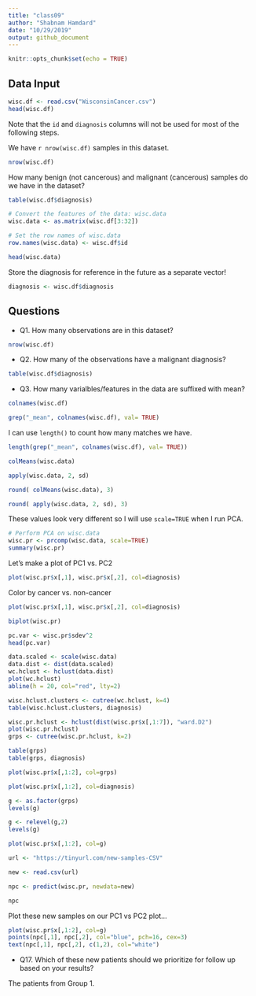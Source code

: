 ```yaml
---
title: "class09"
author: "Shabnam Hamdard"
date: "10/29/2019"
output: github_document
---
```


```r
knitr::opts_chunk$set(echo = TRUE)
```

## Data Input


```r
wisc.df <- read.csv("WisconsinCancer.csv")
head(wisc.df)
```

Note that the `id` and `diagnosis` columns will not be used for most of the following steps.

We have `r nrow(wisc.df)` samples in this dataset.

```r
nrow(wisc.df)
```

How many benign (not cancerous) and malignant (cancerous) samples do we have in the dataset?

```r
table(wisc.df$diagnosis)
```

```r
# Convert the features of the data: wisc.data
wisc.data <- as.matrix(wisc.df[3:32])

# Set the row names of wisc.data
row.names(wisc.data) <- wisc.df$id

head(wisc.data)
```

Store the diagnosis for reference in the future as a separate vector!

```r
diagnosis <- wisc.df$diagnosis
```

## Questions

- Q1. How many observations are in this dataset?
```r
nrow(wisc.df)
```

- Q2. How many of the observations have a malignant diagnosis?
```r
table(wisc.df$diagnosis)
```

- Q3. How many varialbles/features in the data are suffixed with mean?
```r
colnames(wisc.df)
```

```r
grep("_mean", colnames(wisc.df), val= TRUE)
```

I can use `length()` to count how many matches we have.

```r
length(grep("_mean", colnames(wisc.df), val= TRUE))
```

```r
colMeans(wisc.data)
```

```r
apply(wisc.data, 2, sd)
```



```r
round( colMeans(wisc.data), 3)
```

```r
round( apply(wisc.data, 2, sd), 3)
```

These values look very different so I will use `scale=TRUE` when I run PCA.

```r
# Perform PCA on wisc.data
wisc.pr <- prcomp(wisc.data, scale=TRUE)
summary(wisc.pr)
```





Let's make a plot of PC1 vs. PC2

```r
plot(wisc.pr$x[,1], wisc.pr$x[,2], col=diagnosis)
```

Color by cancer vs. non-cancer
```r
plot(wisc.pr$x[,1], wisc.pr$x[,2], col=diagnosis)
```

```r
biplot(wisc.pr)
```

```r
pc.var <- wisc.pr$sdev^2
head(pc.var)
```

```r
data.scaled <- scale(wisc.data)
data.dist <- dist(data.scaled)
wc.hclust <- hclust(data.dist)
plot(wc.hclust)
abline(h = 20, col="red", lty=2)
```

```r
wisc.hclust.clusters <- cutree(wc.hclust, k=4)
table(wisc.hclust.clusters, diagnosis)
```

```r
wisc.pr.hclust <- hclust(dist(wisc.pr$x[,1:7]), "ward.D2")
plot(wisc.pr.hclust)
grps <- cutree(wisc.pr.hclust, k=2)
```

```r
table(grps)
table(grps, diagnosis)
```

```r
plot(wisc.pr$x[,1:2], col=grps)
```

```r
plot(wisc.pr$x[,1:2], col=diagnosis)
```

```r
g <- as.factor(grps)
levels(g)

g <- relevel(g,2)
levels(g)

plot(wisc.pr$x[,1:2], col=g)
```

```r
url <- "https://tinyurl.com/new-samples-CSV"

new <- read.csv(url)

npc <- predict(wisc.pr, newdata=new)

npc
```

Plot these new samples on our PC1 vs PC2 plot...

```r
plot(wisc.pr$x[,1:2], col=g)
points(npc[,1], npc[,2], col="blue", pch=16, cex=3)
text(npc[,1], npc[,2], c(1,2), col="white")
```

- Q17. Which of these new patients should we prioritize for follow up based on your results?

The patients from Group 1.